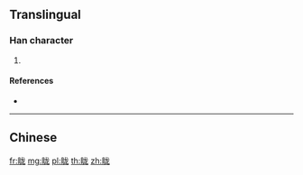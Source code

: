 {{character info/new}}
{{also|矓}}
==Translingual==

===Han character===
{{Han char|rn=109|rad=目|as=05|sn=10|four=|canj=BUIKP}}

# {{defn|Han|sort=目05}}

====References====
* {{Han ref|kx=0806.081|hdz=42479.051|uh=772C|ud=30508}}

----

==Chinese==
{{zh-see|矓}}

[[fr:眬]]
[[mg:眬]]
[[pl:眬]]
[[th:眬]]
[[zh:眬]]